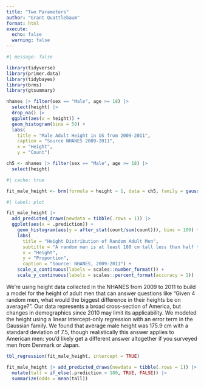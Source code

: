 ```yaml
---
title: "Two Parameters"
author: "Grant Quattlebaum"
format: html
execute:
  echo: false
  warning: false
---
```


```r
#| message: false

library(tidyverse)
library(primer.data)
library(tidybayes)
library(brms)
library(gtsummary)
```

```r
nhanes |> filter(sex == "Male", age >= 18) |>
  select(height) |>
  drop_na() |>
  ggplot(aes(x = height)) +
  geom_histogram(bins = 50) +
  labs(
    title = "Male Adult Height in US from 2009-2011",
    caption = "Source NHANES 2009-2011",
    x = "Height",
    y = "Count")
```

```r
ch5 <- nhanes |> filter(sex == "Male", age >= 18) |>
  select(height)
```

```r
#| cache: true

fit_male_height <- brm(formula = height ~ 1, data = ch5, family = gaussian(), silent = 2, refresh = 0, seed = 12)
```

```r
#| label: plot

fit_male_height |> 
  add_predicted_draws(newdata = tibble(.rows = 1)) |>
  ggplot(aes(x = .prediction)) +
    geom_histogram(aes(y = after_stat(count/sum(count))), bins = 100) +
    labs(
      title = "Height Distribution of Random Adult Men",
      subtitle = "A random man is at least 180 cm tall less than half the time",
      x = "Height",
      y = "Proportion",
      caption = "Source: NHANES, 2009-2011") +
    scale_x_continuous(labels = scales::number_format()) + 
    scale_y_continuous(labels = scales::percent_format(accuracy = 1))
```

We're using height data collected in the NHANES from 2009 to 2011 to build a model for the height of adult men that can answer questions like "Given 4 random men, what would the biggest difference in their heights be on average?". Our data represents a broad cross-section of America, but changes in demographics since 2010 may limit its applicability. We modeled the height using a linear intercept-only regression with an error term in the Gaussian family. We found that average male height was 175.9 cm with a standard deviation of 7.5, though realistically this answer applies to American men: you'd likely get a different answer altogether if you surveyed men from Denmark or Japan.

```r
tbl_regression(fit_male_height, intercept = TRUE)
```

```r
fit_male_height |> add_predicted_draws(newdata = tibble(.rows = 1)) |>
  mutate(tall = if_else(.prediction > 180, TRUE, FALSE)) |>
  summarize(odds = mean(tall))
```


